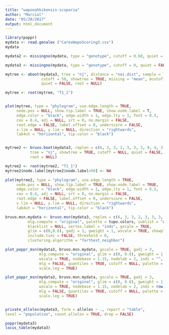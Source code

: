 ```yaml
---
title: "waponahkikensis-scoparia"
author: "Marcial"
date: "05/20/2017"
output: html_document
---
```


```r
library(poppr)
mydata <- read.genalex ("CarexWapoScoring3.csv")
mydata

mydata2 <- missingno(mydata, type = "genotype", cutoff = 0.60, quiet = FALSE, freq = FALSE)

mydata3 <- missingno(mydata, type = "genotype", cutoff = 0, quiet = FALSE, freq = FALSE)

mytree <- aboot(mydata3, tree = "nj", distance = "nei.dist", sample = 1000, 
                cutoff = 50, showtree = TRUE, missing = "mean", mcutoff = 0, 
                quiet = FALSE, root = NULL)

mytree <- root(mytree, "T1_1")


plot(mytree, type = "phylogram", use.edge.length = TRUE,
     node.pos = NULL, show.tip.label = TRUE, show.node.label = T,
     edge.color = "black", edge.width = 1, edge.lty = 1, font = 0.3,
     cex = 0.4, adj = NULL, srt = 0, no.margin = FALSE,
     root.edge = FALSE, label.offset = 0, underscore = FALSE,
     x.lim = NULL, y.lim = NULL, direction = "rightwards",
     lab4ut = "horizontal", tip.color = "black")


mytree2 <- bruvo.boot(mydata3, replen = c(6, 3, 3, 2, 3, 3, 3, 9, 4, 3) , add = TRUE, loss = TRUE, sample = 1000, 
           tree = "nj", showtree = TRUE, cutoff = NULL, quiet = FALSE,
           root = NULL)

mytree2 <- root(mytree2, "T1_1")
mytree2$node.label[mytree2$node.label<50] <- NA

plot(mytree2, type = "phylogram", use.edge.length = TRUE,
     node.pos = NULL, show.tip.label = TRUE, show.node.label = TRUE,
     edge.color = "black", edge.width = 1, edge.lty = 1, font = 0.3,
     cex = 0.4, adj = NULL, srt = 0, no.margin = FALSE,
     root.edge = FALSE, label.offset = 0, underscore = FALSE,
     x.lim = NULL, y.lim = NULL, direction = "rightwards",
     lab4ut = "horizontal", tip.color = "black")

bruvo.msn.mydata <- bruvo.msn(mydata3, replen = c(6, 3, 3, 2, 3, 3, 3, 9, 4, 3), add = TRUE, loss = TRUE,
          mlg.compute = "original", palette = topo.colors, sublist = "All",
          blacklist = NULL, vertex.label = "inds", gscale = TRUE, 
          glim = c(0,0.8), gadj = 1, gweight = 1, wscale = TRUE, showplot = TRUE,
          include.ties = FALSE, threshold = 0,
          clustering.algorithm = "farthest_neighbor")

plot_poppr_msn(mydata3, bruvo.msn.mydata, gscale = TRUE, gadj = 3,
               mlg.compute = "original", glim = c(0, 0.8), gweight = 1,
               wscale = TRUE, nodebase = 1.15, nodelab = 2, inds = "",
               mlg = FALSE, quantiles = TRUE, cutoff = NULL, palette = NULL, beforecut = FALSE, pop.leg = TRUE,
               scale.leg = TRUE)

plot_poppr_msn(mydata3, bruvo.msn.mydata, gscale = TRUE, gadj = 3,
               mlg.compute = "original", glim = c(0, 0.8), gweight = 1,
               wscale = TRUE, nodebase = 1.15, nodelab = 2, inds = row.names(mydata3$tab)[grep("^S", row.names(mydata3$tab))],
               mlg = FALSE, quantiles = TRUE, cutoff = NULL, palette = NULL, beforecut = FALSE, pop.leg = TRUE,
               scale.leg = TRUE)


private_alleles(mydata3, form = alleles ~ ., report = "table",
level = "population", count.alleles = TRUE, drop = FALSE)

poppr(mydata3)
locus_table(mydata3)
```

